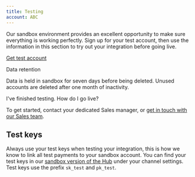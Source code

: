 ```yaml
---
title: Testing
account: ABC
---
```


Our sandbox environment provides an excellent opportunity to make sure everything is working perfectly. Sign up for your test account, then use the information in this section to try out your integration before going live.

[Get test account](https://www.checkout.com/get-test-account)

Data retention

Data is held in sandbox for seven days before being deleted. Unused accounts are deleted after one month of inactivity.

I've finished testing. How do I go live?

To get started, contact your dedicated Sales manager, or [get in touch with our Sales team](https://www.checkout.com/contact-sales).

Test keys
---------

Always use your test keys when testing your integration, this is how we know to link all test payments to your sandbox account. You can find your test keys in our [sandbox version of the Hub](https://sandbox.checkout.com) under your channel settings. Test keys use the prefix `sk_test` and `pk_test`.
